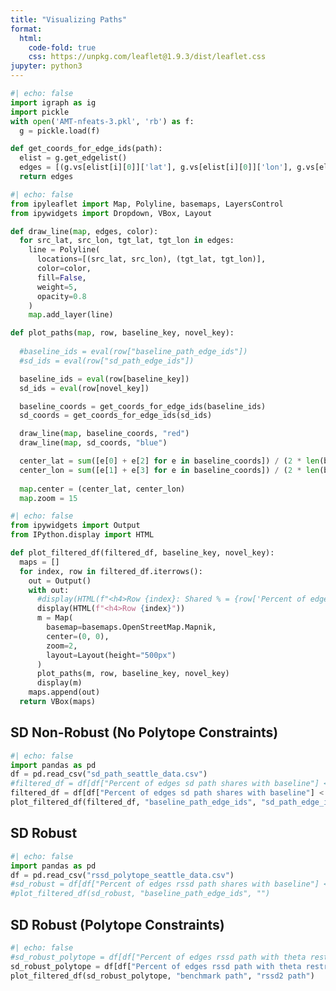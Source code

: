 ```yaml
---
title: "Visualizing Paths"
format:
  html:
    code-fold: true
    css: https://unpkg.com/leaflet@1.9.3/dist/leaflet.css
jupyter: python3
---
```


```python
#| echo: false
import igraph as ig
import pickle
with open('AMT-nfeats-3.pkl', 'rb') as f:
  g = pickle.load(f)

def get_coords_for_edge_ids(path):
  elist = g.get_edgelist()
  edges = [(g.vs[elist[i][0]]['lat'], g.vs[elist[i][0]]['lon'], g.vs[elist[i][1]]['lat'], g.vs[elist[i][1]]['lon']) for i in path]
  return edges
```

```python
#| echo: false
from ipyleaflet import Map, Polyline, basemaps, LayersControl
from ipywidgets import Dropdown, VBox, Layout

def draw_line(map, edges, color):
  for src_lat, src_lon, tgt_lat, tgt_lon in edges:
    line = Polyline(
      locations=[(src_lat, src_lon), (tgt_lat, tgt_lon)],
      color=color,
      fill=False,
      weight=5,
      opacity=0.8
    )
    map.add_layer(line)

def plot_paths(map, row, baseline_key, novel_key):
  
  #baseline_ids = eval(row["baseline_path_edge_ids"])
  #sd_ids = eval(row["sd_path_edge_ids"])

  baseline_ids = eval(row[baseline_key])
  sd_ids = eval(row[novel_key])

  baseline_coords = get_coords_for_edge_ids(baseline_ids)
  sd_coords = get_coords_for_edge_ids(sd_ids)

  draw_line(map, baseline_coords, "red")
  draw_line(map, sd_coords, "blue")

  center_lat = sum([e[0] + e[2] for e in baseline_coords]) / (2 * len(baseline_coords))
  center_lon = sum([e[1] + e[3] for e in baseline_coords]) / (2 * len(baseline_coords))
  
  map.center = (center_lat, center_lon)
  map.zoom = 15
```

```python
#| echo: false
from ipywidgets import Output
from IPython.display import HTML

def plot_filtered_df(filtered_df, baseline_key, novel_key):
  maps = []
  for index, row in filtered_df.iterrows():
    out = Output()
    with out:
      #display(HTML(f"<h4>Row {index}: Shared % = {row['Percent of edges sd path shares with baseline']} : Feature Optimized = {row['Feature']} : Baseline Length {row['baseline_path_length']} : SD Length {row['sd_length']}</h4>"))
      display(HTML(f"<h4>Row {index}"))
      m = Map(
        basemap=basemaps.OpenStreetMap.Mapnik,
        center=(0, 0),
        zoom=2,
        layout=Layout(height="500px")
      )
      plot_paths(m, row, baseline_key, novel_key)
      display(m)
    maps.append(out)
  return VBox(maps)
```

## SD Non-Robust (No Polytope Constraints)

```python
#| echo: false
import pandas as pd
df = pd.read_csv("sd_path_seattle_data.csv")
#filtered_df = df[df["Percent of edges sd path shares with baseline"] < 100.0].reset_index(drop=True)
filtered_df = df[df["Percent of edges sd path shares with baseline"] < 100.0]
plot_filtered_df(filtered_df, "baseline_path_edge_ids", "sd_path_edge_ids")
```

## SD Robust

```python
#| echo: false
import pandas as pd
df = pd.read_csv("rssd_polytope_seattle_data.csv")
#sd_robust = df[df["Percent of edges rssd path shares with baseline"] < 100.0].reset_index(drop=True)
#plot_filtered_df(sd_robust, "baseline_path_edge_ids", "")
```

## SD Robust (Polytope Constraints)

```python
#| echo: false
#sd_robust_polytope = df[df["Percent of edges rssd path with theta restriction shares with baseline"] < 100.0].reset_index(drop=True)
sd_robust_polytope = df[df["Percent of edges rssd path with theta restriction shares with baseline"] < 100.0]
plot_filtered_df(sd_robust_polytope, "benchmark path", "rssd2 path")
```
